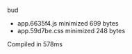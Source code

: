  bud

 - app.6635f4.js  minimized  699 bytes
 - app.59d7be.css  minimized  248 bytes

 Compiled in 578ms
